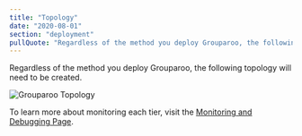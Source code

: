 ```yaml
---
title: "Topology"
date: "2020-08-01"
section: "deployment"
pullQuote: "Regardless of the method you deploy Grouparoo, the following topology will need to be created."
---
```


Regardless of the method you deploy Grouparoo, the following topology will need to be created.

<Image
  centered
  source="Grouparoo Topology"
  alt="Grouparoo Topology"
  src="docs/deployment/grouparoo-deployment-topology.png"
/>

To learn more about monitoring each tier, visit the [Monitoring and Debugging Page](/docs/deployment/monitoring-and-debugging).
